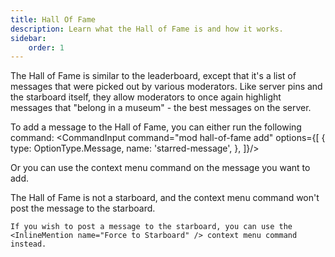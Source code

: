 ```yaml
---
title: Hall Of Fame
description: Learn what the Hall of Fame is and how it works.
sidebar:
    order: 1
---
```



The Hall of Fame is similar to the leaderboard, except that it's a list of messages that were picked out by various moderators.
Like server pins and the starboard itself, they allow moderators to once again highlight messages that "belong in a museum" - the best messages on the server.
<CommandInput command="hall-of-fame" />

To add a message to the Hall of Fame, you can either run the following command:
<CommandInput command="mod hall-of-fame add" options={[
    {
        type: OptionType.Message,
        name: 'starred-message',
    },
]}/>

Or you can use the <InlineMention name="Add to Hall of Fame" /> context menu command on the message you want to add.

<Aside type="note">
    The Hall of Fame is not a starboard, and the <InlineMention name="Add to Hall of Fame" /> context menu command won't post the message to the starboard.

    If you wish to post a message to the starboard, you can use the <InlineMention name="Force to Starboard" /> context menu command instead.
</Aside>